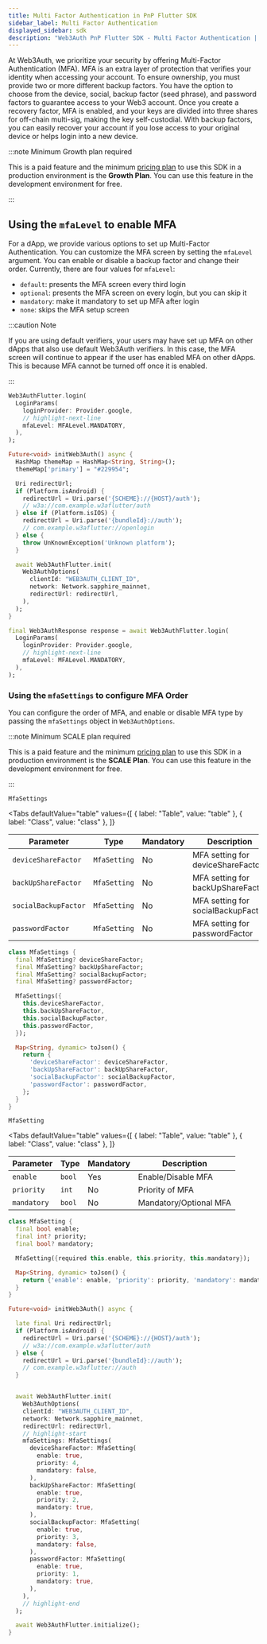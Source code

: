 ```yaml
---
title: Multi Factor Authentication in PnP Flutter SDK
sidebar_label: Multi Factor Authentication
displayed_sidebar: sdk
description: "Web3Auth PnP Flutter SDK - Multi Factor Authentication | Documentation - Web3Auth"
---
```



At Web3Auth, we prioritize your security by offering Multi-Factor Authentication (MFA). MFA is an extra layer of protection that verifies your
identity when accessing your account. To ensure ownership, you must provide two or more different backup factors. You have the option to choose from
the device, social, backup factor (seed phrase), and password factors to guarantee access to your Web3 account. Once you create a recovery factor, MFA
is enabled, and your keys are divided into three shares for off-chain multi-sig, making the key self-custodial. With backup factors, you can easily
recover your account if you lose access to your original device or helps login into a new device.

:::note Minimum Growth plan required

This is a paid feature and the minimum [pricing plan](https://web3auth.io/pricing.html) to use this SDK in a production environment is the
**Growth Plan**. You can use this feature in the development environment for free.

:::

## Using the `mfaLevel` to enable MFA

For a dApp, we provide various options to set up Multi-Factor Authentication. You can customize the MFA screen by setting the `mfaLevel` argument. You
can enable or disable a backup factor and change their order. Currently, there are four values for `mfaLevel`:

- `default`: presents the MFA screen every third login
- `optional`: presents the MFA screen on every login, but you can skip it
- `mandatory`: make it mandatory to set up MFA after login
- `none`: skips the MFA setup screen

:::caution Note

If you are using default verifiers, your users may have set up MFA on other dApps that also use default Web3Auth verifiers. In this case, the MFA
screen will continue to appear if the user has enabled MFA on other dApps. This is because MFA cannot be turned off once it is enabled.

:::

```dart
Web3AuthFlutter.login(
  LoginParams(
    loginProvider: Provider.google,
    // highlight-next-line
    mfaLevel: MFALevel.MANDATORY,
  ),
);
```

```dart title="Usage"
Future<void> initWeb3Auth() async {
  HashMap themeMap = HashMap<String, String>();
  themeMap['primary'] = "#229954";

  Uri redirectUrl;
  if (Platform.isAndroid) {
    redirectUrl = Uri.parse('{SCHEME}://{HOST}/auth');
    // w3a://com.example.w3aflutter/auth
  } else if (Platform.isIOS) {
    redirectUrl = Uri.parse('{bundleId}://auth');
    // com.example.w3aflutter://openlogin
  } else {
    throw UnKnownException('Unknown platform');
  }

  await Web3AuthFlutter.init(
    Web3AuthOptions(
      clientId: "WEB3AUTH_CLIENT_ID",
      network: Network.sapphire_mainnet,
      redirectUrl: redirectUrl,
    ),
  );
}

final Web3AuthResponse response = await Web3AuthFlutter.login(
  LoginParams(
    loginProvider: Provider.google,
    // highlight-next-line
    mfaLevel: MFALevel.MANDATORY,
  ),
);
```

### Using the `mfaSettings` to configure MFA Order

You can configure the order of MFA, and enable or disable MFA type by passing the `mfaSettings` object in `Web3AuthOptions`.

:::note Minimum SCALE plan required

This is a paid feature and the minimum [pricing plan](https://web3auth.io/pricing.html) to use this SDK in a production environment is the **SCALE
Plan**. You can use this feature in the development environment for free.

:::

`MfaSettings`

<Tabs
  defaultValue="table"
  values={[
    { label: "Table", value: "table" },
    { label: "Class", value: "class" },
  ]}
>

<TabItem value="table">

| Parameter             | Type        | Mandatory | Description                       |
| --------------------- | ----------- | --------- | ----------------------------------|
| `deviceShareFactor`   | `MfaSetting`| No        | MFA setting for deviceShareFactor |
| `backUpShareFactor`   | `MfaSetting`| No        | MFA setting for backUpShareFactor |
| `socialBackupFactor`  | `MfaSetting`| No        | MFA setting for socialBackupFactor|
| `passwordFactor`      | `MfaSetting`| No        | MFA setting for passwordFactor    |

</TabItem>

<TabItem value="class">

```dart
class MfaSettings {
  final MfaSetting? deviceShareFactor;
  final MfaSetting? backUpShareFactor;
  final MfaSetting? socialBackupFactor;
  final MfaSetting? passwordFactor;

  MfaSettings({
    this.deviceShareFactor,
    this.backUpShareFactor,
    this.socialBackupFactor,
    this.passwordFactor,
  });

  Map<String, dynamic> toJson() {
    return {
      'deviceShareFactor': deviceShareFactor,
      'backUpShareFactor': backUpShareFactor,
      'socialBackupFactor': socialBackupFactor,
      'passwordFactor': passwordFactor,
    };
  }
}
```

</TabItem>
</Tabs>

`MfaSetting`

<Tabs
  defaultValue="table"
  values={[
    { label: "Table", value: "table" },
    { label: "Class", value: "class" },
  ]}
>

<TabItem value="table">

| Parameter   | Type   | Mandatory | Description            |
| ----------- | ------ | --------- | ---------------------- |
| `enable`    | `bool` | Yes       | Enable/Disable MFA     |
| `priority`  | `int`  | No        | Priority of MFA        |
| `mandatory` | `bool` | No        | Mandatory/Optional MFA |

</TabItem>
<TabItem value="class">

```dart
class MfaSetting {
  final bool enable;
  final int? priority;
  final bool? mandatory;

  MfaSetting({required this.enable, this.priority, this.mandatory});

  Map<String, dynamic> toJson() {
    return {'enable': enable, 'priority': priority, 'mandatory': mandatory};
  }
}
```

</TabItem>
</Tabs>


```dart
Future<void> initWeb3Auth() async {

  late final Uri redirectUrl;
  if (Platform.isAndroid) {
    redirectUrl = Uri.parse('{SCHEME}://{HOST}/auth');
    // w3a://com.example.w3aflutter/auth
  } else {
    redirectUrl = Uri.parse('{bundleId}://auth');
    // com.example.w3aflutter://auth
  }


  await Web3AuthFlutter.init(
    Web3AuthOptions(
    clientId: "WEB3AUTH_CLIENT_ID",
    network: Network.sapphire_mainnet,
    redirectUrl: redirectUrl,
    // highlight-start
    mfaSettings: MfaSettings(
      deviceShareFactor: MfaSetting(
        enable: true,
        priority: 4,
        mandatory: false,
      ),
      backUpShareFactor: MfaSetting(
        enable: true,
        priority: 2,
        mandatory: true,
      ),
      socialBackupFactor: MfaSetting(
        enable: true,
        priority: 3,
        mandatory: false,
      ),
      passwordFactor: MfaSetting(
        enable: true,
        priority: 1,
        mandatory: true,
      ),
    ),
    // highlight-end
  );

  await Web3AuthFlutter.initialize();
}
```
